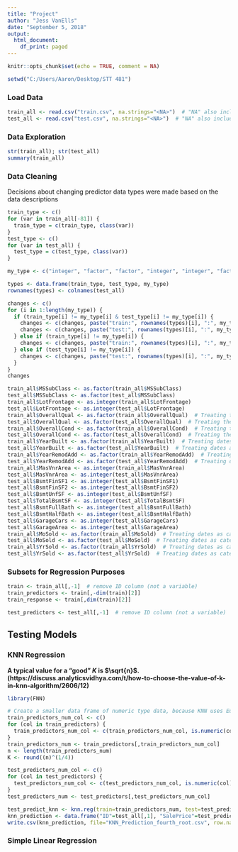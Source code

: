 ---
title: "Project"
author: "Jess VanElls"
date: "September 5, 2018"
output:
  html_document:
    df_print: paged
---

```{r setup, include=FALSE}
knitr::opts_chunk$set(echo = TRUE, comment = NA)
```

```{r}
setwd("C:/Users/Aaron/Desktop/STT 481")
```

### Load Data
```{r}
train_all <- read.csv("train.csv", na.strings="<NA>")  # "NA" also included in the data, but that means it just doesn't have that feature, not that the value is null
test_all <- read.csv("test.csv", na.strings="<NA>")  # "NA" also included in the data, but that means it just doesn't have that feature, not that the value is null
```

### Data Exploration
```{r}
str(train_all); str(test_all)
summary(train_all)
```

### Data Cleaning
Decisions about changing predictor data types were made based on the data descriptions
```{r}
train_type <- c()
for (var in train_all[-81]) {
  train_type = c(train_type, class(var))
}
test_type <- c()
for (var in test_all) {
  test_type = c(test_type, class(var))
}

my_type <- c("integer", "factor", "factor", "integer", "integer", "factor", "factor", "factor", "factor", "factor", "factor", "factor", "factor", "factor", "factor", "factor", "factor", "factor", "factor", "factor", "factor", "factor", "factor", "factor", "factor", "factor", "integer", "factor", "factor", "factor", "factor", "factor", "factor", "factor", "integer", "factor", "integer", "integer", "integer", "factor", "factor", "factor", "factor", "integer", "integer", "integer", "integer", "integer", "integer", "integer", "integer", "integer", "integer", "factor", "integer", "factor", "integer", "factor", "factor", "factor", "factor", "integer", "integer", "factor", "factor", "factor", "integer", "integer", "integer", "integer", "integer", "integer", "factor", "factor", "factor", "integer", "factor", "factor", "factor", "factor")

types <- data.frame(train_type, test_type, my_type)
rownames(types) <- colnames(test_all)

changes <- c()
for (i in 1:length(my_type)) {
  if (train_type[i] != my_type[i] & test_type[i] != my_type[i]) {
    changes <- c(changes, paste("train:", rownames(types)[i], ":", my_type[i], sep=""))
    changes <- c(changes, paste("test:", rownames(types)[i], ":", my_type[i], sep=""))
  } else if (train_type[i] != my_type[i]) {
    changes <- c(changes, paste("train:", rownames(types)[i], ":", my_type[i], sep=""))
  } else if (test_type[i] != my_type[i]) {
    changes <- c(changes, paste("test:", rownames(types)[i], ":", my_type[i], sep=""))
  }
}
changes
```

```{r}
train_all$MSSubClass <- as.factor(train_all$MSSubClass)
test_all$MSSubClass <- as.factor(test_all$MSSubClass)
train_all$LotFrontage <- as.integer(train_all$LotFrontage)
test_all$LotFrontage <- as.integer(test_all$LotFrontage)
train_all$OverallQual <- as.factor(train_all$OverallQual)  # Treating the overall quality and condition as categorical variables because this is consistent with the rest of the scale types in the data
test_all$OverallQual <- as.factor(test_all$OverallQual)  # Treating the overall quality and condition as categorical variables because this is consistent with the rest of the scale types in the data
train_all$OverallCond <- as.factor(train_all$OverallCond)  # Treating the overall quality and condition as categorical variables because this is consistent with the rest of the scale types in the data
test_all$OverallCond <- as.factor(test_all$OverallCond)  # Treating the overall quality and condition as categorical variables because this is consistent with the rest of the scale types in the data
train_all$YearBuilt <- as.factor(train_all$YearBuilt)  # Treating dates as categorical
test_all$YearBuilt <- as.factor(test_all$YearBuilt)  # Treating dates as categorical
train_all$YearRemodAdd <- as.factor(train_all$YearRemodAdd)  # Treating dates as categorical
test_all$YearRemodAdd <- as.factor(test_all$YearRemodAdd)  # Treating dates as categorical
train_all$MasVnrArea <- as.integer(train_all$MasVnrArea)
test_all$MasVnrArea <- as.integer(test_all$MasVnrArea)
test_all$BsmtFinSF1 <- as.integer(test_all$BsmtFinSF1)
test_all$BsmtFinSF2 <- as.integer(test_all$BsmtFinSF2)
test_all$BsmtUnfSF <- as.integer(test_all$BsmtUnfSF)
test_all$TotalBsmtSF <- as.integer(test_all$TotalBsmtSF)
test_all$BsmtFullBath <- as.integer(test_all$BsmtFullBath)
test_all$BsmtHalfBath <- as.integer(test_all$BsmtHalfBath)
test_all$GarageCars <- as.integer(test_all$GarageCars)
test_all$GarageArea <- as.integer(test_all$GarageArea)
train_all$MoSold <- as.factor(train_all$MoSold)  # Treating dates as categorical
test_all$MoSold <- as.factor(test_all$MoSold)  # Treating dates as categorical
train_all$YrSold <- as.factor(train_all$YrSold)  # Treating dates as categorical
test_all$YrSold <- as.factor(test_all$YrSold)  # Treating dates as categorical
```

### Subsets for Regression Purposes
```{r}
train <- train_all[,-1]  # remove ID column (not a variable)
train_predictors <- train[,-dim(train)[2]]
train_response <- train[,dim(train)[2]]

test_predictors <- test_all[,-1]  # remove ID column (not a variable)
```


## Testing Models

### KNN Regression
**A typical value for a "good" $K$ is $\sqrt{n}$. (https://discuss.analyticsvidhya.com/t/how-to-choose-the-value-of-k-in-knn-algorithm/2606/12)**
```{r}
library(FNN)

# Create a smaller data frame of numeric type data, because KNN uses Euclidean distance
train_predictors_num_col <- c()
for (col in train_predictors) {
  train_predictors_num_col <- c(train_predictors_num_col, is.numeric(col))
}
train_predictors_num <- train_predictors[,train_predictors_num_col]
n <- length(train_predictors_num)
K <- round((n)^(1/4))

test_predictors_num_col <- c()
for (col in test_predictors) {
  test_predictors_num_col <- c(test_predictors_num_col, is.numeric(col))
}
test_predictors_num <- test_predictors[,test_predictors_num_col]

test_predict_knn <- knn.reg(train=train_predictors_num, test=test_predictors_num, y=train_response, k=K)
knn_prediction <- data.frame("ID"=test_all[,1], "SalePrice"=test_predict_knn$pred)
write.csv(knn_prediction, file="KNN_Prediction_fourth_root.csv", row.names=F)
```

### Simple Linear Regression
```{r}

```

